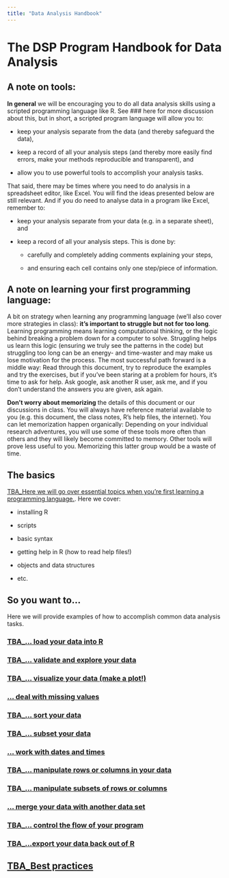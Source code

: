 ```yaml
---
title: "Data Analysis Handbook"
---
```



# The DSP Program Handbook for Data Analysis {.unnumbered}

## A note on tools:

**In general** we will be encouraging you to do all data analysis skills using a scripted programming language like R.  See ### here for more discussion about this, but in short, a scripted program language will allow you to:  

* keep your analysis separate from the data (and thereby safeguard the data),

* keep a record of all your analysis steps (and thereby more easily find errors, make your methods reproducible and transparent), and 

* allow you to use powerful tools to accomplish your analysis tasks.  


That said, there may be times where you need to do analysis in a spreadsheet editor, like Excel.  You will find the ideas presented below are still relevant.  And if you do need to analyse data in a program like Excel, remember to:  

* keep your analysis separate from your data (e.g. in a separate sheet), and 

* keep a record of all your analysis steps.  This is done by:

  + carefully and completely adding comments explaining your steps, 

  + and ensuring each cell contains only one step/piece of information.

## A note on learning your first programming language:

A bit on strategy when learning any programming language (we'll also cover more strategies in class): **it's important to struggle but not for too long**.  Learning programming means learning computational thinking, or the logic behind breaking a problem down for a computer to solve.  Struggling helps us learn this logic (ensuring we truly see the patterns in the code) but struggling too long can be an energy- and time-waster and may make us lose motivation for the process.  The most successful path forward is a middle way: Read through this document, try to reproduce the examples and try the exercises, but if you've been staring at a problem for hours, it's time to ask for help.  Ask google, ask another R user, ask me, and if you don't understand the answers you are given, ask again.  

**Don't worry about memorizing** the details of this document or our discussions in class.   You will always have reference material available to you (e.g. this document, the class notes, R's help files, the internet). You can let memorization happen organically: Depending on your individual research adventures, you will use some of these tools more often than others and they will likely become committed to memory.  Other tools will prove less useful to you.  Memorizing this latter group would be a waste of time.

## The basics

[TBA_Here we will go over essential topics when you're first learning a programming language.](DSPPH_DA_RBasics.qmd). Here we cover:

* installing R 

* scripts 

* basic syntax

* getting help in R (how to read help files!)

* objects and data structures

* etc.


## So you want to...

Here we will provide examples of how to accomplish common data analysis tasks.

### [TBA_... load your data into R](DSPPH_DA_Import.qmd) 

### [TBA_... validate and explore your data](DSPPH_DA_Validate.qmd)

### [TBA_... visualize your data (make a plot!)](DSPPH_DA_Visualization.qmd)

### [... deal with missing values](DSPPH_DA_MissingValues.qmd)

### [TBA_... sort your data](DSPPH_DA_Sort.qmd)

### [TBA_... subset your data](DSPPH_DA_Subset.qmd) 

### [... work with dates and times](DSPPH_DA_DatesTimes.qmd)

### [TBA_... manipulate rows or columns in your data](DSPPH_DA_ManipulateRowsColumns.qmd) 

### [TBA_... manipulate subsets of rows or columns](DSPPH_DA_ManipulateSubsets.qmd) 

### [... merge your data with another data set](DSPPH_DA_Merge.qmd)

### [TBA_... control the flow of your program](DSPPH_DA_Control.qmd)

### [TBA_...export your data back out of R](DSPPH_DA_Export.qmd)

## [TBA_Best practices](DSPPH_DA_BestPractices.qmd)



